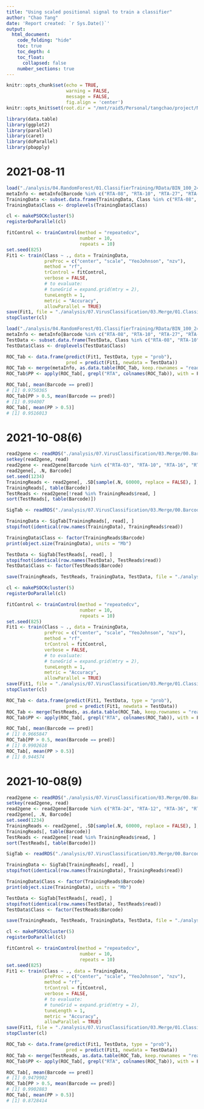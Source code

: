 ```yaml
---
title: "Using scaled positional signal to train a classifier"
author: "Chao Tang"
date: 'Report created: `r Sys.Date()`'
output: 
  html_document: 
    code_folding: "hide"
    toc: true
    toc_depth: 4
    toc_float: 
      collapsed: false
    number_sections: true
---
```


```r
knitr::opts_chunk$set(echo = TRUE, 
                      warning = FALSE, 
                      message = FALSE, 
                      fig.align = 'center')
knitr::opts_knit$set(root.dir = "/mnt/raid5/Personal/tangchao/project/Nanopore/BarcodeDecomplex")
```

```r
library(data.table)
library(ggplot2)
library(parallel)
library(caret)
library(doParallel)
library(pbapply)
```

# 2021-08-11

```r
load("./analysis/04.RandomForest/01.ClassifierTraining/RData/BIN_100_24barcodes_TrainingData_V2.RData")
metaInfo <- metaInfo[Barcode %in% c("RTA-08", "RTA-10", "RTA-27", "RTA-33", "RTA-37")]
TrainingData <- subset.data.frame(TrainingData, Class %in% c("RTA-08", "RTA-10", "RTA-27", "RTA-33", "RTA-37"))
TrainingData$Class <- droplevels(TrainingData$Class)
```

```r
cl <- makePSOCKcluster(5)
registerDoParallel(cl)

fitControl <- trainControl(method = "repeatedcv",
                           number = 10,
                           repeats = 10)
set.seed(825)
Fit1 <- train(Class ~ ., data = TrainingData,
              preProc = c("center", "scale", "YeoJohnson", "nzv"),
              method = "rf",
              trControl = fitControl,
              verbose = FALSE,
              # to evaluate:
              # tuneGrid = expand.grid(mtry = 2),
              tuneLength = 1,
              metric = "Accuracy",
              allowParallel = TRUE)
save(Fit1, file = "./analysis/07.VirusClassification/03.Merge/01.Classifiers/20210811.RData")
stopCluster(cl)
```

```r
load("./analysis/04.RandomForest/01.ClassifierTraining/RData/BIN_100_24barcodes_TestData_V2.RData")
metaInfo <- metaInfo[Barcode %in% c("RTA-08", "RTA-10", "RTA-27", "RTA-33", "RTA-37")]
TestData <- subset.data.frame(TestData, Class %in% c("RTA-08", "RTA-10", "RTA-27", "RTA-33", "RTA-37"))
TestData$Class <- droplevels(TestData$Class)
```

```r
ROC_Tab <- data.frame(predict(Fit1, TestData, type = "prob"), 
                      pred = predict(Fit1, newdata = TestData))
ROC_Tab <- merge(metaInfo, as.data.table(ROC_Tab, keep.rownames = "read"), by = "read")
ROC_Tab$PP <- apply(ROC_Tab[, grepl("RTA", colnames(ROC_Tab)), with = F], 1, max)
```

```r
ROC_Tab[, mean(Barcode == pred)]
# [1] 0.9750365
ROC_Tab[PP > 0.5, mean(Barcode == pred)]
# [1] 0.994007
ROC_Tab[, mean(PP > 0.5)]
# [1] 0.9516013
```

# 2021-10-08(6)

```r
read2gene <- readRDS("./analysis/07.VirusClassification/03.Merge/00.BarcodeSignal/Reads2Barcode.Rds")
setkey(read2gene, read)
read2gene <- read2gene[Barcode %in% c("RTA-03", "RTA-10", "RTA-16", "RTA-17", "RTA-24", "RTA-32")]
read2gene[, .N, Barcode]
set.seed(1234)
TrainingReads <- read2gene[, .SD[sample(.N, 60000, replace = FALSE), ], by = "Barcode"]
TrainingReads[, table(Barcode)]
TestReads <- read2gene[!read %in% TrainingReads$read, ]
sort(TestReads[, table(Barcode)])
```

```r
SigTab <- readRDS("./analysis/07.VirusClassification/03.Merge/00.BarcodeSignal/BarcodeSignal.Rds")
```

```r
TrainingData <- SigTab[TrainingReads[, read], ]
stopifnot(identical(row.names(TrainingData), TrainingReads$read))

TrainingData$Class <- factor(TrainingReads$Barcode)
print(object.size(TrainingData), units = "Mb")
```

```r
TestData <- SigTab[TestReads[, read], ]
stopifnot(identical(row.names(TestData), TestReads$read))
TestData$Class <- factor(TestReads$Barcode)
```

```r
save(TrainingReads, TestReads, TrainingData, TestData, file = "./analysis/07.VirusClassification/03.Merge/00.BarcodeSignal/Modeling_data_20211008_6.RData")
```

```r
cl <- makePSOCKcluster(5)
registerDoParallel(cl)

fitControl <- trainControl(method = "repeatedcv",
                           number = 10,
                           repeats = 10)
set.seed(825)
Fit1 <- train(Class ~ ., data = TrainingData,
              preProc = c("center", "scale", "YeoJohnson", "nzv"),
              method = "rf",
              trControl = fitControl,
              verbose = FALSE,
              # to evaluate:
              # tuneGrid = expand.grid(mtry = 2),
              tuneLength = 1,
              metric = "Accuracy",
              allowParallel = TRUE)
save(Fit1, file = "./analysis/07.VirusClassification/03.Merge/01.Classifiers/20211008_6.RData")
stopCluster(cl)
```

```r
ROC_Tab <- data.frame(predict(Fit1, TestData, type = "prob"), 
                      pred = predict(Fit1, newdata = TestData))
ROC_Tab <- merge(TestReads, as.data.table(ROC_Tab, keep.rownames = "read"), by = "read")
ROC_Tab$PP <- apply(ROC_Tab[, grepl("RTA", colnames(ROC_Tab)), with = F], 1, max)
```

```r
ROC_Tab[, mean(Barcode == pred)]
# [1] 0.9665847
ROC_Tab[PP > 0.5, mean(Barcode == pred)]
# [1] 0.9902618
ROC_Tab[, mean(PP > 0.5)]
# [1] 0.944574
```

# 2021-10-08(9)

```r
read2gene <- readRDS("./analysis/07.VirusClassification/03.Merge/00.BarcodeSignal/Reads2Barcode.Rds")
setkey(read2gene, read)
read2gene <- read2gene[Barcode %in% c("RTA-24", "RTA-12", "RTA-36", "RTA-29", "RTA-26", "RTA-42", "RTA-40", "RTA-35", "RTA-21")]
read2gene[, .N, Barcode]
set.seed(1234)
TrainingReads <- read2gene[, .SD[sample(.N, 60000, replace = FALSE), ], by = "Barcode"]
TrainingReads[, table(Barcode)]
TestReads <- read2gene[!read %in% TrainingReads$read, ]
sort(TestReads[, table(Barcode)])
```

```r
SigTab <- readRDS("./analysis/07.VirusClassification/03.Merge/00.BarcodeSignal/BarcodeSignal.Rds")
```

```r
TrainingData <- SigTab[TrainingReads[, read], ]
stopifnot(identical(row.names(TrainingData), TrainingReads$read))

TrainingData$Class <- factor(TrainingReads$Barcode)
print(object.size(TrainingData), units = "Mb")
```

```r
TestData <- SigTab[TestReads[, read], ]
stopifnot(identical(row.names(TestData), TestReads$read))
TestData$Class <- factor(TestReads$Barcode)
```

```r
save(TrainingReads, TestReads, TrainingData, TestData, file = "./analysis/07.VirusClassification/03.Merge/00.BarcodeSignal/Modeling_data_20211008_9.RData")
```


```r
cl <- makePSOCKcluster(5)
registerDoParallel(cl)

fitControl <- trainControl(method = "repeatedcv",
                           number = 10,
                           repeats = 10)
set.seed(825)
Fit1 <- train(Class ~ ., data = TrainingData,
              preProc = c("center", "scale", "YeoJohnson", "nzv"),
              method = "rf",
              trControl = fitControl,
              verbose = FALSE,
              # to evaluate:
              # tuneGrid = expand.grid(mtry = 2),
              tuneLength = 1,
              metric = "Accuracy",
              allowParallel = TRUE)
save(Fit1, file = "./analysis/07.VirusClassification/03.Merge/01.Classifiers/20211008_9.RData")
stopCluster(cl)
```

```r
ROC_Tab <- data.frame(predict(Fit1, TestData, type = "prob"), 
                      pred = predict(Fit1, newdata = TestData))
ROC_Tab <- merge(TestReads, as.data.table(ROC_Tab, keep.rownames = "read"), by = "read")
ROC_Tab$PP <- apply(ROC_Tab[, grepl("RTA", colnames(ROC_Tab)), with = F], 1, max)
```

```r
ROC_Tab[, mean(Barcode == pred)]
# [1] 0.9479902
ROC_Tab[PP > 0.5, mean(Barcode == pred)]
# [1] 0.9902883
ROC_Tab[, mean(PP > 0.5)]
# [1] 0.8728414
```

